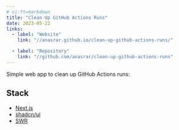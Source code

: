```yaml
---
# vi:ft=markdown
title: "Clean Up GitHub Actions Runs"
date: 2023-05-22
links:
  - label: "Website"
    link: "//anasrar.github.io/clean-up-github-actions-runs/"

  - label: "Repository"
    link: "//github.com/anasrar/clean-up-github-actions-runs"
---
```


Simple web app to clean up GitHub Actions runs:

## Stack

- [Next.js](https://nextjs.org/)
- [shadcn/ui](https://ui.shadcn.com/)
- [SWR](https://swr.vercel.app/)